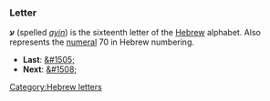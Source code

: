 ===Letter===
'''&#1506;''' (spelled ''[[ayin]]'') is the sixteenth letter of the [[Hebrew]] alphabet.
Also represents the [[numeral]] 70 in Hebrew numbering.

* '''Last''': [[&#1505;]]
* '''Next''': [[&#1508;]]

[[Category:Hebrew letters]]